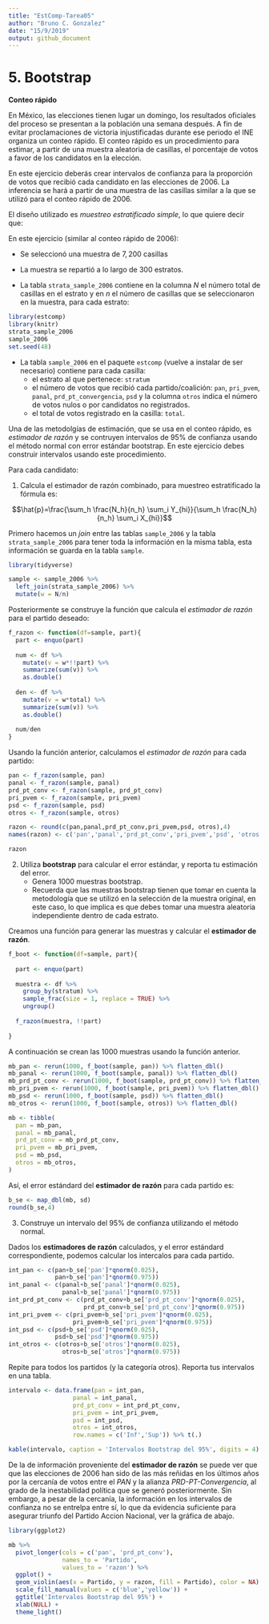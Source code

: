 ```yaml
---
title: "EstComp-Tarea05"
author: "Bruno C. Gonzalez"
date: "15/9/2019"
output: github_document
---
```

# 5. Bootstrap {-}

**Conteo rápido**

En México, las elecciones tienen lugar un domingo, los resultados oficiales del proceso se presentan a la población una semana después. A fin de evitar proclamaciones de victoria injustificadas durante ese periodo el INE organiza un conteo rápido. El conteo rápido es un procedimiento para estimar, a partir de una muestra aleatoria de casillas, el porcentaje de votos a favor de los candidatos en la elección. 

En este ejercicio deberás crear intervalos de confianza para la proporción de votos que recibió cada candidato en las elecciones de 2006. La inferencia se hará a partir de una muestra de las casillas similar a la que se utilizó para el conteo rápido de 2006.

El diseño utilizado es *muestreo estratificado simple*, lo que quiere decir que:

En este ejercicio (similar al conteo rápido de 2006):

* Se seleccionó una muestra de $7,200$ casillas

* La muestra se repartió a lo largo de 300 estratos. 

* La tabla `strata_sample_2006` contiene en la columna $N$ el número total de casillas en el estrato y en $n$ el número de casillas que se seleccionaron en la muestra, para cada estrato:

```r
library(estcomp)
library(knitr)
strata_sample_2006
sample_2006
set.seed(48)
```

* La tabla `sample_2006` en el paquete `estcomp` (vuelve a instalar de ser necesario) contiene para cada casilla:
    + el estrato al que pertenece: `stratum`
    + el número de votos que recibió cada partido/coalición: `pan`, `pri_pvem`, `panal`, `prd_pt_convergencia`, `psd` y la columna `otros` indica el número de votos nulos o por candidatos no registrados.
    + el total de votos registrado en la casilla: `total`.

Una de las metodolgías de estimación, que se usa en el conteo rápido, es *estimador de razón* y se contruyen intervalos de 95% de confianza usando el método normal con error estándar bootstrap. En este ejercicio debes construir intervalos usando este procedimiento.

Para cada candidato:

1. Calcula el estimador de razón combinado, para muestreo estratificado la 
fórmula es:

$$\hat{p}=\frac{\sum_h \frac{N_h}{n_h} \sum_i Y_{hi}}{\sum_h \frac{N_h}{n_h} \sum_i X_{hi}}$$

Primero hacemos un *join* entre las tablas `sample_2006` y la tabla `strata_sample_2006` para tener toda la información en la misma tabla, esta información se guarda en la tabla `sample`.

```r
library(tidyverse)

sample <- sample_2006 %>% 
  left_join(strata_sample_2006) %>% 
  mutate(w = N/n)
```

Posteriormente se construye la función que calcula el *estimador de razón* para el partido deseado:

```r
f_razon <- function(df=sample, part){
  part <- enquo(part)
  
  num <- df %>%
    mutate(v = w*!!part) %>% 
    summarize(sum(v)) %>% 
    as.double()  
  
  den <- df %>%
    mutate(v = w*total) %>% 
    summarize(sum(v)) %>% 
    as.double()
  
  num/den
}
```

Usando la función anterior, calculamos el *estimador de razón* para cada partido:

```r

pan <- f_razon(sample, pan)
panal <- f_razon(sample, panal)
prd_pt_conv <- f_razon(sample, prd_pt_conv)
pri_pvem <- f_razon(sample, pri_pvem)
psd <- f_razon(sample, psd)
otros <- f_razon(sample, otros)

razon <- round(c(pan,panal,prd_pt_conv,pri_pvem,psd, otros),4)
names(razon) <- c('pan','panal','prd_pt_conv','pri_pvem','psd', 'otros')

razon

```


2. Utiliza **bootstrap** para calcular el error estándar, y reporta tu estimación del error.
    + Genera 1000 muestras bootstrap.
    + Recuerda que las muestras bootstrap tienen que tomar en cuenta la metodología que se utilizó en la selección de la muestra original, en este caso, lo que implica es que debes tomar una muestra aleatoria independiente dentro de cada estrato.
    
Creamos una función para generar las muestras y calcular el **estimador de razón**.

```r
f_boot <- function(df=sample, part){
  
  part <- enquo(part)
  
  muestra <- df %>% 
    group_by(stratum) %>%
    sample_frac(size = 1, replace = TRUE) %>% 
    ungroup()
  
  f_razon(muestra, !!part)
  
}
```

A continuación se crean las 1000 muestras usando la función anterior.

```r
mb_pan <- rerun(1000, f_boot(sample, pan)) %>% flatten_dbl()
mb_panal <- rerun(1000, f_boot(sample, panal)) %>% flatten_dbl()
mb_prd_pt_conv <- rerun(1000, f_boot(sample, prd_pt_conv)) %>% flatten_dbl()
mb_pri_pvem <- rerun(1000, f_boot(sample, pri_pvem)) %>% flatten_dbl()
mb_psd <- rerun(1000, f_boot(sample, psd)) %>% flatten_dbl()
mb_otros <- rerun(1000, f_boot(sample, otros)) %>% flatten_dbl()

mb <- tibble(
  pan = mb_pan,
  panal = mb_panal,
  prd_pt_conv = mb_prd_pt_conv,
  pri_pvem = mb_pri_pvem,
  psd = mb_psd,
  otros = mb_otros,
)

```

Así, el error estándard del **estimador de razón** para cada partido es:

```r

b_se <- map_dbl(mb, sd)
round(b_se,4)

```


3. Construye un intervalo del 95% de confianza utilizando el método normal.

Dados los **estimadores de razón** calculados, y el error estándard correspondiente, podemos calcular los intercalos para cada partido.

```r

int_pan <- c(pan+b_se['pan']*qnorm(0.025),
             pan+b_se['pan']*qnorm(0.975))
int_panal <- c(panal+b_se['panal']*qnorm(0.025),
               panal+b_se['panal']*qnorm(0.975))
int_prd_pt_conv <- c(prd_pt_conv+b_se['prd_pt_conv']*qnorm(0.025),
                     prd_pt_conv+b_se['prd_pt_conv']*qnorm(0.975))
int_pri_pvem <- c(pri_pvem+b_se['pri_pvem']*qnorm(0.025),
                  pri_pvem+b_se['pri_pvem']*qnorm(0.975))
int_psd <- c(psd+b_se['psd']*qnorm(0.025),
             psd+b_se['psd']*qnorm(0.975))
int_otros <- c(otros+b_se['otros']*qnorm(0.025),
               otros+b_se['otros']*qnorm(0.975))

```


Repite para todos los partidos (y la categoría otros). Reporta tus intervalos en una tabla.

```r
intervalo <- data.frame(pan = int_pan,
                  panal = int_panal,
                  prd_pt_conv = int_prd_pt_conv,
                  pri_pvem = int_pri_pvem,
                  psd = int_psd,
                  otros = int_otros,
                  row.names = c('Inf','Sup')) %>% t(.)

kable(intervalo, caption = 'Intervalos Bootstrap del 95%', digits = 4)

```

De la de información proveniente del **estimador de razón** se puede ver que que las elecciones de 2006 han sido de las más reñidas en los últimos años por la cercanía de votos entre el *PAN* y la alianza *PRD-PT-Convergencia*, al grado de la inestabilidad política que se generó posteriormente. Sin embargo, a pesar de la cercanía, la información en los intervalos de confianza no se entrelpa entre sí, lo que da evidencia suficiente para asegurar triunfo del Partido Accion Nacional, ver la gráfica de abajo.

```r

library(ggplot2)

mb %>% 
  pivot_longer(cols = c('pan', 'prd_pt_conv'), 
               names_to = 'Partido', 
               values_to = 'razon') %>% 
  ggplot() +
  geom_violin(aes(x = Partido, y = razon, fill = Partido), color = NA) +
  scale_fill_manual(values = c('blue','yellow')) +
  ggtitle('Intervalos Bootstrap del 95%') +
  xlab(NULL) +
  theme_light()

```


